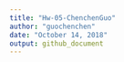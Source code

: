 ```yaml
---
title: "Hw-05-ChenchenGuo"
author: "guochenchen"
date: "October 14, 2018"
output: github_document
---
```



